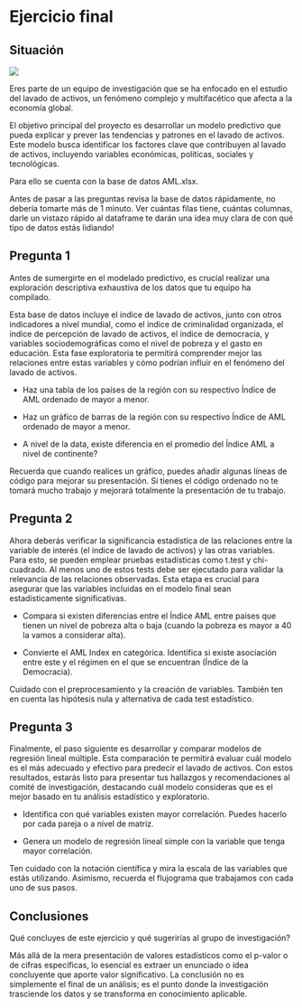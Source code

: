 # Ejercicio final

## Situación {.unnumbered}

![](https://cdn.corporatefinanceinstitute.com/assets/money-laundering.jpeg)

Eres parte de un equipo de investigación que se ha enfocado en el estudio del lavado de activos, un fenómeno complejo y multifacético que afecta a la economía global. 

El objetivo principal del proyecto es desarrollar un modelo predictivo  que pueda explicar y prever las tendencias y patrones en el lavado de activos. Este modelo busca identificar los factores clave que contribuyen al lavado de activos, incluyendo variables económicas, políticas, sociales y tecnológicas.

Para ello se cuenta con la base de datos AML.xlsx. 

::: callout-tip
Antes de pasar a las preguntas revisa la base de datos rápidamente, no debería tomarte más de 1 minuto. Ver cuántas filas tiene, cuántas columnas, darle un vistazo rápido al dataframe te darán una idea muy clara de con qué tipo de datos estás lidiando!
:::

## Pregunta 1 {.unnumbered}

Antes de sumergirte en el modelado predictivo, es crucial realizar una exploración descriptiva exhaustiva de los datos que tu equipo ha compilado. 

Esta base de datos incluye el índice de lavado de activos, junto con otros indicadores a nivel mundial, como el índice de criminalidad organizada, el índice de percepción de lavado de activos, el índice de democracia, y variables sociodemográficas como el nivel de pobreza y el gasto en educación. Esta fase exploratoria te permitirá comprender mejor las relaciones entre estas variables y cómo podrían influir en el fenómeno del lavado de activos. 

- Haz una tabla de los países de la región con su respectivo Índice de AML ordenado de mayor a menor. 

- Haz un gráfico de barras de la región con su respectivo Índice de AML ordenado de mayor a menor. 

- A nivel de la data, existe diferencia en el promedio del Índice AML a nivel de continente? 

::: callout-tip
Recuerda que cuando realices un gráfico, puedes añadir algunas líneas de código para mejorar su presentación. Si tienes el código ordenado no te tomará mucho trabajo y mejorará totalmente la presentación de tu trabajo. 
:::

## Pregunta 2 {.unnumbered}

Ahora deberás verificar la significancia estadística de las relaciones entre la variable de interés (el índice de lavado de activos) y las otras variables. Para esto, se pueden emplear pruebas estadísticas como t.test y chi-cuadrado. Al menos uno de estos tests debe ser ejecutado para validar la relevancia de las relaciones observadas. Esta etapa es crucial para asegurar que las variables incluidas en el modelo final sean estadísticamente significativas. 

- Compara si existen diferencias entre el Índice AML entre países que tienen un nivel de pobreza alta o baja (cuando la pobreza es mayor a 40 la vamos a considerar alta).

- Convierte el AML Index en categórica. Identifica si existe asociación entre este y el régimen en el que se encuentran (Índice de la Democracia).

::: callout-tip
Cuidado con el preprocesamiento y la creación de variables. También ten en cuenta las hipótesis nula y alternativa de cada test estadístico. 
:::

## Pregunta 3 {.unnumbered}

Finalmente, el paso siguiente es desarrollar y comparar modelos de regresión lineal múltiple. Esta comparación te permitirá evaluar cuál modelo es el más adecuado y efectivo para predecir el lavado de activos. Con estos resultados, estarás listo para presentar tus hallazgos y recomendaciones al comité de investigación, destacando cuál modelo consideras que es el mejor basado en tu análisis estadístico y exploratorio.

- Identifica con qué variables existen mayor correlación. Puedes hacerlo por cada pareja o a nivel de matriz. 

- Genera un modelo de regresión lineal simple con la variable que tenga mayor correlación. 

::: callout-tip
Ten cuidado con la notación científica y mira la escala de las variables que estás utilizando. Asimismo, recuerda el flujograma que trabajamos con cada uno de sus pasos. 
:::

## Conclusiones {.unnumbered}

Qué concluyes de este ejercicio y qué sugerirías al grupo de investigación?


::: callout-tip
Más allá de la mera presentación de valores estadísticos como el p-valor o de cifras específicas, lo esencial es extraer un enunciado o idea concluyente que aporte valor significativo. La conclusión no es simplemente el final de un análisis; es el punto donde la investigación trasciende los datos y se transforma en conocimiento aplicable.
:::
